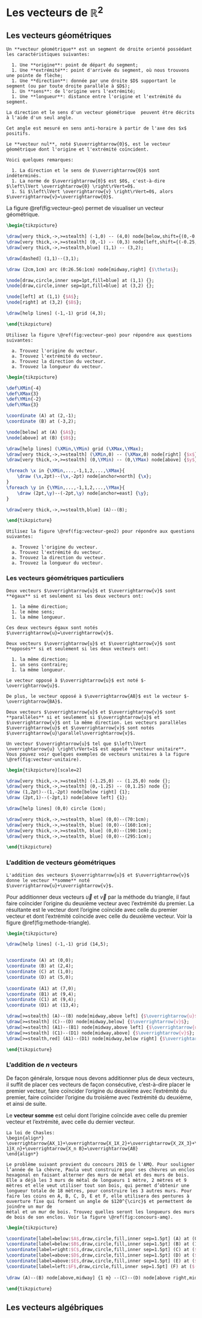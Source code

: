 # Les vecteurs de $\mathbb{R}^2$ {#vecteursR2}

## Les vecteurs géométriques

```definition
Un **vecteur géométrique** est un segment de droite orienté possédant les caractéristiques suivantes:
  
  1. Une **origine**: point de départ du segment;
  1. Une **extrémité**: point d'arrivée du segment, où nous trouvons une pointe de flèche;
  1. Une **direction**: donnée par une droite $D$ supportant le segment (ou par toute droite parallèle à $D$);
  1. Un **sens**: de l'origine vers l'extrémité;
  1. Une **longueur**: distance entre l'origine et l'extrémité du segment.

```

```remark
La direction et le sens d'un vecteur géométrique  peuvent être décrits à l'aide d'un seul angle.

Cet angle est mesuré en sens anti-horaire à partir de l'axe des $x$ positifs.
```

```definition
Le **vecteur nul**, noté $\overrightarrow{0}$, est le vecteur géométrique dont l'origine et l'extrémité coïncident.
```

```remark
Voici quelques remarques:
  
  1. La direction et le sens de $\overrightarrow{0}$ sont indéterminés.
  1. La norme de $\overrightarrow{0}$ est $0$, c'est-à-dire $\left\lVert \overrightarrow{0} \right\rVert=0$.
  1. Si $\left\lVert \overrightarrow{v} \right\rVert=0$, alors $\overrightarrow{v}=\overrightarrow{0}$.

```

La figure \@ref(fig:vecteur-geo) permet de visualiser un vecteur géométrique.

```tikz
\begin{tikzpicture}

\draw[very thick,->,>=stealth] (-1,0) -- (4,0) node[below,shift={(0,-0.25)}] {$x$};
\draw[very thick,->,>=stealth] (0,-1) -- (0,3) node[left,shift={(-0.25,0)}] {$y$};
\draw[very thick,->,>=stealth,blue] (1,1) -- (3,2);

\draw[dashed] (1,1)--(3,1);

\draw (2cm,1cm) arc (0:26.56:1cm) node[midway,right] {$\theta$};

\node[draw,circle,inner sep=1pt,fill=blue] at (1,1) {};
\node[draw,circle,inner sep=1pt,fill=blue] at (3,2) {};

\node[left] at (1,1) {$A$};
\node[right] at (3,2) {$B$};

\draw[help lines] (-1,-1) grid (4,3);

\end{tikzpicture}
```

```example
Utilisez la figure \@ref(fig:vecteur-geo) pour répondre aux questions suivantes:
  
  a. Trouvez l'origine du vecteur.
  a. Trouvez l'extrémité du vecteur.
  a. Trouvez la direction du vecteur.
  a. Trouvez la longueur du vecteur.

```

```tikz
\begin{tikzpicture}

\def\XMin{-4}
\def\XMax{3}
\def\YMin{-2}
\def\YMax{3}

\coordinate (A) at (2,-1);
\coordinate (B) at (-3,2);

\node[below] at (A) {$A$};
\node[above] at (B) {$B$};

\draw[help lines] (\XMin,\YMin) grid (\XMax,\YMax);
\draw[very thick,->,>=stealth] (\XMin,0) -- (\XMax,0) node[right] {$x$};
\draw[very thick,->,>=stealth] (0,\YMin) -- (0,\YMax) node[above] {$y$};

\foreach \x in {\XMin,...,-1,1,2,...,\XMax}{
	\draw (\x,2pt)--(\x,-2pt) node[anchor=north] {\x};
}
\foreach \y in {\YMin,...,-1,1,2,...,\YMax}{
	\draw (2pt,\y)--(-2pt,\y) node[anchor=east] {\y};
}

\draw[very thick,->,>=stealth,blue] (A)--(B);

\end{tikzpicture}
```

```example
Utilisez la figure \@ref(fig:vecteur-geo2) pour répondre aux questions suivantes:
  
  a. Trouvez l'origine du vecteur.
  a. Trouvez l'extrémité du vecteur.
  a. Trouvez la direction du vecteur.
  a. Trouvez la longueur du vecteur.

```

### Les  vecteurs géométriques particuliers

```definition
Deux vecteurs $\overrightarrow{u}$ et $\overrightarrow{v}$ sont **égaux** si et seulement si les deux vecteurs ont:
  
  1. la même direction;
  1. le même sens;
  1. la même longueur.

Ces deux vecteurs égaux sont notés $\overrightarrow{u}=\overrightarrow{v}$.
```

```definition
Deux vecteurs $\overrightarrow{u}$ et $\overrightarrow{v}$ sont **opposés** si et seulement si les deux vecteurs ont:
  
  1. la même direction;
  1. un sens contraire;
  1. la même longueur.

Le vecteur opposé à $\overrightarrow{u}$ est noté $-\overrightarrow{u}$.

De plus, le vecteur opposé à $\overrightarrow{AB}$ est le vecteur $-\overrightarrow{BA}$.
```

```definition
Deux vecteurs $\overrightarrow{u}$ et $\overrightarrow{v}$ sont **parallèles** si et seulement si $\overrightarrow{u}$ et $\overrightarrow{v}$ ont la même direction. Les vecteurs parallèles $\overrightarrow{u}$ et $\overrightarrow{v}$ sont notés $\overrightarrow{u}\parallel\overrightarrow{v}$.
```

```definition
Un vecteur $\overrightarrow{u}$ tel que $\left\lVert \overrightarrow{u} \right\rVert=1$ est appelé **vecteur unitaire**. Vous pouvez voir quelques exemples de vecteurs unitaires à la figure \@ref(fig:vecteur-unitaire).
```

```tikz
\begin{tikzpicture}[scale=2]

\draw[very thick,->,>=stealth] (-1.25,0) -- (1.25,0) node {};
\draw[very thick,->,>=stealth] (0,-1.25) -- (0,1.25) node {};
\draw (1,2pt)--(1,-2pt) node[below right] {1};
\draw (2pt,1)--(-2pt,1) node[above left] {1};

\draw[help lines] (0,0) circle (1cm);

\draw[very thick,->,>=stealth, blue] (0,0)--(70:1cm);
\draw[very thick,->,>=stealth, blue] (0,0)--(160:1cm);
\draw[very thick,->,>=stealth, blue] (0,0)--(190:1cm);
\draw[very thick,->,>=stealth, blue] (0,0)--(295:1cm);

\end{tikzpicture}
```

### L'addition de vecteurs géométriques

```definition
L'addition des vecteurs $\overrightarrow{u}$ et $\overrightarrow{v}$ donne le vecteur **somme** noté $\overrightarrow{u}+\overrightarrow{v}$.
```

Pour additionner deux vecteurs $\overrightarrow{u}$ et $\overrightarrow{v}$ par la méthode du triangle, il faut faire coïncider l'origine du deuxième vecteur avec l'extrémité du premier. La résultante est le vecteur dont l'origine coïncide avec celle du premier vecteur et dont l'extrémité coïncide avec celle du deuxième vecteur. Voir la figure \@ref(fig:methode-triangle).

```tikz
\begin{tikzpicture}

\draw[help lines] (-1,-1) grid (14,5);


\coordinate (A) at (0,0);
\coordinate (B) at (2,4);
\coordinate (C) at (1,0);
\coordinate (D) at (5,0);
 
\coordinate (A1) at (7,0);
\coordinate (B1) at (9,4);
\coordinate (C1) at (9,4);
\coordinate (D1) at (13,4);

\draw[>=stealth] (A)--(B) node[midway,above left] {$\overrightarrow{u}$};
\draw[>=stealth] (C)--(D) node[midway,below] {$\overrightarrow{v}$};
\draw[>=stealth] (A1)--(B1) node[midway,above left] {$\overrightarrow{u}$};
\draw[>=stealth] (C1)--(D1) node[midway,above] {$\overrightarrow{v}$};
\draw[>=stealth,red] (A1)--(D1) node[midway,below right] {$\overrightarrow{u}+\overrightarrow{v}$};

\end{tikzpicture}
```

### L'addition de $n$ vecteurs

De façon générale, lorsque nous devons additionner plus de deux vecteurs, il suffit de placer ces vecteurs de façon consécutive, c'est-à-dire placer le premier vecteur, faire coïncider l'origine du deuxième avec l'extrémité du premier, faire coïncider l'origine du troisième avec l'extrémité du deuxième, et ainsi de suite.

Le **vecteur somme** est celui dont l'origine coïncide avec celle du premier vecteur et l'extrémité, avec celle du dernier vecteur.

```remark
La loi de Chasles:
\begin{align*}
\overrightarrow{AX_1}+\overrightarrow{X_1X_2}+\overrightarrow{X_2X_3}+\ldots+\overrightarrow{X_{n-1}X_n}+\overrightarrow{X_n B}=\overrightarrow{AB}
\end{align*}

```

```example
Le problème suivant provient du concours 2015 de l'AMQ. Pour souligner l’année de la chèvre, Paula veut construire pour ses chèvres un enclos hexagonal en faisant alterner des murs de métal et des murs de bois. Elle a déjà les 3 murs de métal de longueurs 1 mètre, 2 mètres et 9 mètres et elle veut utiliser tout son bois, qui permet d’obtenir une longueur totale de 18 mètres, pour construire les 3 autres murs. Pour faire les coins en A, B, C, D, E et F, elle utilisera des pentures à ouverture fixe qui forment un angle de $120^{\circ}$ et permettent de joindre un mur de
métal et un mur de bois. Trouvez quelles seront les longueurs des murs de bois de son enclos. Voir la figure \@ref(fig:concours-amq).
```

```tikz
\begin{tikzpicture}

\coordinate[label=below:$A$,draw,circle,fill,inner sep=1.5pt] (A) at (0,0);
\coordinate[label=below:$B$,draw,circle,fill,inner sep=1.5pt] (B) at (1,0);
\coordinate[label=right:$C$,draw,circle,fill,inner sep=1.5pt] (C) at ($(B)+(60:11)$);
\coordinate[label=above:$D$,draw,circle,fill,inner sep=1.5pt] (D) at ($(C)+(120:2)$);
\coordinate[label=above:$E$,draw,circle,fill,inner sep=1.5pt] (E) at ($(D)+(180:3)$);
\coordinate[label=left:$F$,draw,circle,fill,inner sep=1.5pt] (F) at ($(E)+(240:9)$);
 
\draw (A)--(B) node[above,midway] {1 m} --(C)--(D) node[above right,midway] {2 m} --(E)--(F) node[above left,midway] {9 m} --(A);

\end{tikzpicture}
```


## Les vecteurs algébriques




























